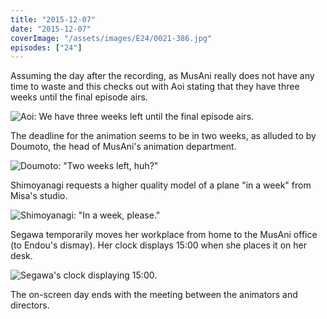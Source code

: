 ```yaml
---
title: "2015-12-07"
date: "2015-12-07"
coverImage: "/assets/images/E24/0021-386.jpg"
episodes: ["24"]
---
```


Assuming the day after the recording, as MusAni really does not have any time to waste and this checks out with Aoi stating that they have three weeks until the final episode airs.

![Aoi: We have three weeks left until the final episode airs.](/assets/images/E24/0009-385.jpg)

The deadline for the animation seems to be in two weeks, as alluded to by Doumoto, the head of MusAni's animation department.

![Doumoto: "Two weeks left, huh?"](/assets/images/E24/0102-386.jpg)

Shimoyanagi requests a higher quality model of a plane "in a week" from Misa's studio.

![Shimoyanagi: "In a week, please."](/assets/images/E24/0219-386.jpg)

Segawa temporarily moves her workplace from home to the MusAni office (to Endou's dismay). Her clock displays 15:00 when she places it on her desk.

![Segawa's clock displaying 15:00.](/assets/images/E24/0326-386.jpg)

The on-screen day ends with the meeting between the animators and directors.
